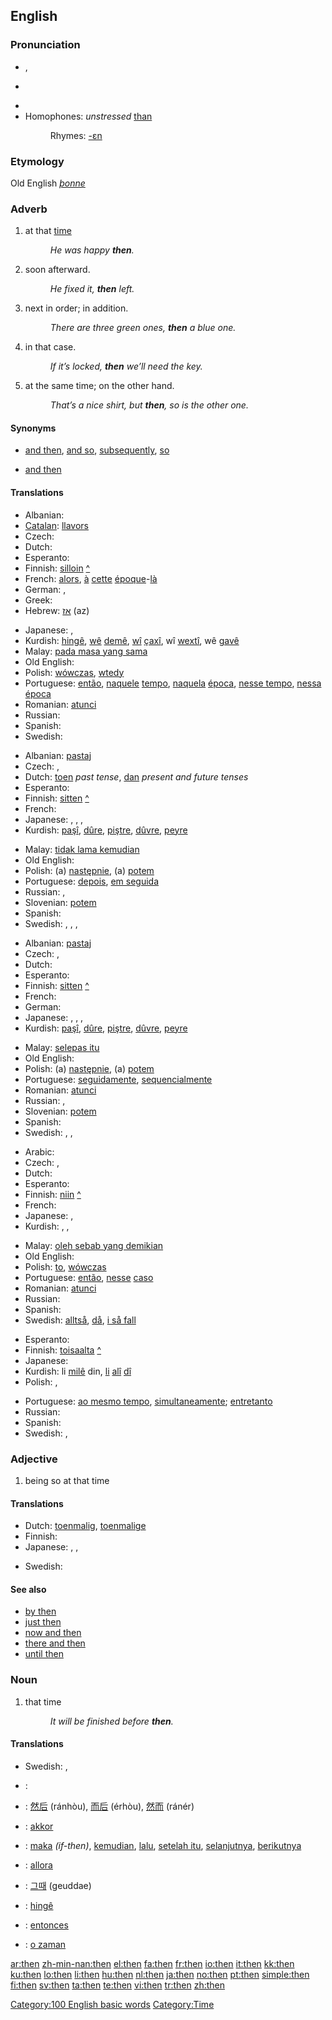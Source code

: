 ==English==

{{rank|like|little|now|78|then|A|should|can}}

===Pronunciation===
* {{a|UK|US}} {{IPA|/ðɛn/}}, {{SAMPA|/DEn/}}
* {{a|Canada}} {{IPA|/ðen/}}
* {{audio|en-us-then.ogg|Audio (US)}}
* Homophones: ''unstressed'' [[than]]<!-- (distinguished in WEAE: /ðæn/) -->
*: Rhymes: [[Rhymes:English:-ɛn|-ɛn]]

===Etymology===
Old English ''[[þonne]]''

===Adverb===
{{en-adv|-}}

# at that [[time]]
#: ''He was happy '''then'''.''
# soon afterward.
#: ''He fixed it, '''then''' left.''
# next in order; in addition.
#: ''There are three green ones, '''then''' a blue one.''
# in that case.
#: ''If it’s locked, '''then''' we’ll need the key.''
# at the same time; on the other hand.
#: ''That’s a nice shirt, but '''then''', so is the other one.''

====Synonyms====
* {{sense|soon afterward}} [[and then]], [[and so]], [[subsequently]], [[so]]
* {{sense|next in order}} [[and then]]

====Translations====
{{trans-top|at that time}}
* Albanian: {{t+|sq|atëherë|xs=Albanian}}
* [[Catalan]]: [[llavors]]
* Czech: {{t+|cs|tehdy}}
* Dutch: {{t+|nl|toen}}
* Esperanto: {{t-|eo|tiam|xs=Esperanto}}
* Finnish: [[silloin]] [[:fi:silloin|^]]
* French: [[alors]], [[à]] [[cette]] [[époque]]-[[là]]
* German: {{t+|de|dann}}, {{t+|de|damals}}
* Greek: {{t+|el|τότε|sc=Grek}}
* Hebrew: [[אז]] (az)
{{trans-mid}}
* Japanese: {{t|ja|そのとき|tr=sono toki|sc=Jpan}}, {{t|ja|その時点|tr=sono jiten|sc=Jpan}}
* Kurdish: [[hingê]], [[wê]] [[dem]]ê, [[wî]] [[çax]]î, wî [[wext]]î, wê [[gav]]ê
* Malay: [[pada masa yang sama]]
* Old English: {{t-|ang|þa|alt=þā|xs=Old English}}
* Polish: [[wówczas]], [[wtedy]]
* Portuguese: [[então]], [[naquele]] [[tempo]], [[naquela]] [[época]], [[nesse tempo]], [[nessa]] [[época]]
* Romanian: [[atunci]]
* Russian: {{t+|ru|тогда|tr=togdá|sc=Cyrl}}
* Spanish: {{t+|es|entonces}}
* Swedish: {{t+|sv|då}}
{{trans-bottom}}

{{trans-top|soon afterward}}
* Albanian: [[pastaj]]
* Czech: {{t+|cs|pak}}, {{t-|cs|potom}}
* Dutch: [[toen]] ''past tense'', [[dan]] ''present and future tenses''
* Esperanto: {{t-|eo|tiam|xs=Esperanto}}
* Finnish: [[sitten]] [[:fi:sitten|^]]
* French: {{t+|fr|puis}}
* Japanese: {{t|ja|それから|tr=sorekara|sc=Jpan}}, {{t|ja|その後|tr=sono ato|sc=Jpan}}, {{t|ja|その後|tr=sono go|sc=Jpan}}, {{t-|ja|そして|tr=soshite|sc=Jpan}}
* Kurdish: [[paşî]], [[dûre]], [[piştre]], [[dûvre]], [[peyre]]
{{trans-mid}}
* Malay: [[tidak lama kemudian]]
* Old English: {{t-|ang|þa|alt=þā|xs=Old English}}
* Polish: (a) [[następnie]], (a) [[potem]]
* Portuguese: [[depois]], [[em seguida]]
* Russian: {{t+|ru|затем|tr=zat'ém|sc=Cyrl}}, {{t+|ru|потом|tr=potóm|sc=Cyrl}}
* Slovenian: [[potem]]
* Spanish: {{t-|es|luego}}
* Swedish: {{t-|sv|därpå}}, {{t+|sv|sen}}, {{t+|sv|sedan}}, {{t+|sv|så}}
{{trans-bottom}}

{{trans-top|next in order}}
* Albanian: [[pastaj]]
* Czech: {{t+|cs|pak}}, {{t-|cs|potom}}
* Dutch: {{t+|nl|dan}}
* Esperanto: {{t-|eo|tiam|xs=Esperanto}}
* Finnish: [[sitten]] [[:fi:sitten|^]]
* French: {{t+|fr|puis}}
* German: {{t+|de|danach}}
* Japanese: {{t|ja|それから|tr=sorekara|sc=Jpan}}, {{t|ja|その後|tr=sono ato|sc=Jpan}}, {{t|ja|その後|tr=sono go|sc=Jpan}}, {{t|ja|次に|tr=tsugini|sc=Jpan}}
* Kurdish: [[paşî]], [[dûre]], [[piştre]], [[dûvre]], [[peyre]]
{{trans-mid}}
* Malay: [[selepas itu]]
* Old English: {{t-|ang|þa|alt=þā|xs=Old English}}
* Polish: (a) [[następnie]], (a) [[potem]]
* Portuguese: [[seguidamente]], [[sequencialmente]]
* Romanian: [[atunci]]
* Russian: {{t+|ru|затем|tr=zat'ém|sc=Cyrl}}, {{t+|ru|потом|tr=potóm|sc=Cyrl}}
* Slovenian: [[potem]]
* Spanish: {{t-|es|después}}
* Swedish: {{t+|sv|dessutom}}, {{t+|sv|sen}}, {{t+|sv|sedan}}
{{trans-bottom}}

{{trans-top|in that case}}
* Arabic: {{Arab|[[ثم]]}} {{unicode|(θúmma)}}
* Czech: {{t+|cs|pak}}, {{t-|cs|potom}}
* Dutch: {{t+|nl|dan}}
* Esperanto: {{t-|eo|tiam|xs=Esperanto}}
* Finnish: [[niin]] [[:fi:niin|^]]
* French: {{t+|fr|alors}}
* Japanese: {{t|ja|そのとき|tr=sonotoki|sc=Jpan}}, {{t-|ja|だから|tr=dakara|sc=Jpan}}
* Kurdish: {{t+|ku|pa}}, {{t+|ku|de}}, {{t+|ku|madem}}
{{trans-mid}}
* Malay: [[oleh sebab yang demikian]]
* Old English: {{t-|ang|þa|alt=þā|xs=Old English}}
* Polish: [[to]], [[wówczas]]
* Portuguese: [[então]], [[nesse]] [[caso]]
* Romanian: [[atunci]]
* Russian: {{t+|ru|тогда|tr=togdá|sc=Cyrl}}
* Spanish: {{t+|es|entonces}}
* Swedish: [[alltså]], [[då]], [[i så fall]]
{{trans-bottom}}

{{trans-top|at the same time; on the other hand}}
* Esperanto: {{t-|eo|tamen|xs=Esperanto}}
* Finnish: [[toisaalta]] [[:fi:toisaalta|^]]
* Japanese: {{t|ja|そのとき|tr=sonotoki|sc=Jpan}}
* Kurdish: li [[mil]]ê din, [[li]] [[alî]] [[dî]]
* Polish: {{t+|pl|również}}, {{t+|pl|także}}
{{trans-mid}}
* Portuguese: [[ao mesmo tempo]], [[simultaneamente]]; [[entretanto]]
* Russian: {{t+|ru|тогда|tr=togdá|sc=Cyrl}}
* Spanish: {{t+|es|también}}
* Swedish: {{t-|sv|samtidigt}}, {{t+|sv|å andra sidan}}
{{trans-bottom}}

===Adjective===
{{en-adj|-}}

# being so at that time

====Translations====
{{trans-top|being so at that time}}
* Dutch: [[toenmalig]], [[toenmalige]]
* Finnish: {{t-|fi|silloinen}}
* Japanese: {{t|ja|当時|tr=touji|sc=Jpan}}, {{t|ja|そのとき|tr=sono toki|sc=Jpan}}, {{t|ja|その時点|tr=sono jiten|sc=Jpan}}
{{trans-mid}}
* Swedish: {{t-|sv|dåvarande}}
{{trans-bottom}}

====See also====
* [[by then]]
* [[just then]]
* [[now and then]]
* [[there and then]]
* [[until then]]

===Noun===
{{en-noun|-}}

# that time
#: ''It will be finished before '''then'''.''

====Translations====
{{trans-top|being so at that time}}
* Swedish: {{t+|sv|dess}}, {{t+|sv|då}}
{{trans-mid}}
{{trans-bottom}}

{{checktrans-top}}
* {{ttbc|Arabic}}: {{Arab|[[ثم]]}} {{unicode|(θúmma)}}
* {{ttbc|Chinese}}: [[然后]] (ránhòu), [[而后]] (érhòu), [[然而]] (ránér)
* {{ttbc|Hungarian}}: [[akkor]]
* {{ttbc|Indonesian}}: [[maka]] ''(if-then)'', [[kemudian]], [[lalu]], [[setelah itu]], [[selanjutnya]], [[berikutnya]]
* {{ttbc|Italian}}: [[allora]]
* {{ttbc|Korean}}: [[그때]] (geuddae)
* {{ttbc|Kurdish}}: [[hingê]]
* {{ttbc|Spanish}}: [[entonces]]
* {{ttbc|Turkish}}: [[o zaman]]
{{checktrans-bottom}}

[[Category:100 English basic words]]
[[Category:Time]]

[[ar:then]]
[[zh-min-nan:then]]
[[el:then]]
[[fa:then]]
[[fr:then]]
[[io:then]]
[[it:then]]
[[kk:then]]
[[ku:then]]
[[lo:then]]
[[li:then]]
[[hu:then]]
[[nl:then]]
[[ja:then]]
[[no:then]]
[[pt:then]]
[[simple:then]]
[[fi:then]]
[[sv:then]]
[[ta:then]]
[[te:then]]
[[vi:then]]
[[tr:then]]
[[zh:then]]